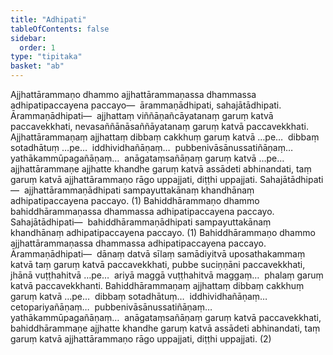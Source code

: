 ```yaml
---
title: "Adhipati"
tableOfContents: false
sidebar:
  order: 1
type: "tipitaka"
basket: "ab"
---
```



<DynamicBreadcrumb />

<Division number="14">

<Paragraph number="2897">
Ajjhattārammaṇo dhammo ajjhattārammaṇassa dhammassa adhipatipaccayena paccayo—  ārammaṇādhipati, sahajātādhipati. <Emphasis>Ārammaṇādhipati</Emphasis>—  ajjhattaṃ viññāṇañcāyatanaṃ garuṃ katvā paccavekkhati, nevasaññānāsaññāyatanaṃ garuṃ katvā paccavekkhati. Ajjhattārammaṇaṃ ajjhattaṃ dibbaṃ cakkhuṃ garuṃ katvā …pe…  dibbaṃ sotadhātuṃ …pe…  iddhividhañāṇaṃ…  pubbenivāsānussatiñāṇaṃ…  yathākammūpagañāṇaṃ…  anāgataṃsañāṇaṃ garuṃ katvā …pe…  ajjhattārammaṇe ajjhatte khandhe garuṃ katvā assādeti abhinandati, taṃ garuṃ katvā ajjhattārammaṇo rāgo uppajjati, diṭṭhi uppajjati. <Emphasis>Sahajātādhipati</Emphasis>—  ajjhattārammaṇādhipati sampayuttakānaṃ khandhānaṃ adhipatipaccayena paccayo. (1)
</Paragraph>

</Division>
<Division number="15">

<Paragraph number="2898">
Bahiddhārammaṇo dhammo bahiddhārammaṇassa dhammassa adhipatipaccayena paccayo. <Emphasis>Sahajātādhipati</Emphasis>—  bahiddhārammaṇādhipati sampayuttakānaṃ khandhānaṃ adhipatipaccayena paccayo. (1)
</Paragraph>

<Paragraph number="2899">
Bahiddhārammaṇo dhammo ajjhattārammaṇassa dhammassa adhipatipaccayena paccayo. <Emphasis>Ārammaṇādhipati</Emphasis>—  dānaṃ datvā sīlaṃ samādiyitvā uposathakammaṃ katvā taṃ garuṃ katvā paccavekkhati, pubbe suciṇṇāni paccavekkhati, jhānā vuṭṭhahitvā …pe…  ariyā maggā vuṭṭhahitvā maggaṃ…  phalaṃ garuṃ katvā paccavekkhanti. Bahiddhārammaṇaṃ ajjhattaṃ dibbaṃ cakkhuṃ garuṃ katvā …pe…  dibbaṃ sotadhātuṃ…  iddhividhañāṇaṃ…  cetopariyañāṇaṃ…  pubbenivāsānussatiñāṇaṃ…  yathākammūpagañāṇaṃ…  anāgataṃsañāṇaṃ garuṃ katvā paccavekkhati, bahiddhārammaṇe ajjhatte khandhe garuṃ katvā assādeti abhinandati, taṃ garuṃ katvā ajjhattārammaṇo rāgo uppajjati, diṭṭhi uppajjati. (2)
</Paragraph>
</Division>